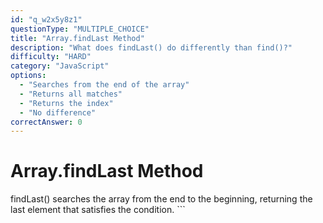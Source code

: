 ```yaml
---
id: "q_w2x5y8z1"
questionType: "MULTIPLE_CHOICE"
title: "Array.findLast Method"
description: "What does findLast() do differently than find()?"
difficulty: "HARD"
category: "JavaScript"
options:
  - "Searches from the end of the array"
  - "Returns all matches"
  - "Returns the index"
  - "No difference"
correctAnswer: 0
---
```


# Array.findLast Method

findLast() searches the array from the end to the beginning, returning the last element that satisfies the condition.
\`\`\`
